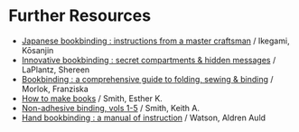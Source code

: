 # Further Resources

- [Japanese bookbinding : instructions from a master craftsman](https://search.worldcat.org/title/11866980) / Ikegami, Kōsanjin
- [Innovative bookbinding : secret compartments & hidden messages](https://search.worldcat.org/title/37809087) / LaPlantz, Shereen
- [Bookbinding : a comprehensive guide to folding, sewing & binding](https://search.worldcat.org/title/1047524099) / Morlok, Franziska
- [How to make books](https://search.worldcat.org/title/123349651) / Smith, Esther K.
- [Non-adhesive binding, vols 1-5](https://search.worldcat.org/title/43303159) / Smith, Keith A. 
- [Hand bookbinding : a manual of instruction](https://search.worldcat.org/title/964990) / Watson, Aldren Auld
